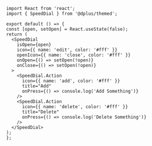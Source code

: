 ```SnackPlayer name=RNE SpeedDial
import React from 'react';
import { SpeedDial } from '@dplus/themed';

export default () => {
const [open, setOpen] = React.useState(false);
return (
  <SpeedDial
    isOpen={open}
    icon={{ name: 'edit', color: '#fff' }}
    openIcon={{ name: 'close', color: '#fff' }}
    onOpen={() => setOpen(!open)}
    onClose={() => setOpen(!open)}
  >
    <SpeedDial.Action
      icon={{ name: 'add', color: '#fff' }}
      title="Add"
      onPress={() => console.log('Add Something')}
    />
    <SpeedDial.Action
      icon={{ name: 'delete', color: '#fff' }}
      title="Delete"
      onPress={() => console.log('Delete Something')}
    />
  </SpeedDial>
);
};
```
